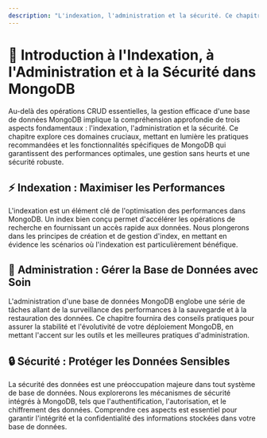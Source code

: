```yaml
---
description: "L'indexation, l'administration et la sécurité. Ce chapitre explore ces domaines cruciaux, mettant en lumière les pratiques recommandées et les fonctionnalités spécifiques de MongoDB qui garantissent des performances optimales, une gestion sans heurts et une sécurité robuste."
---
```


# 🧰 Introduction à l'Indexation, à l'Administration et à la Sécurité dans MongoDB

Au-delà des opérations CRUD essentielles, la gestion efficace d'une base de données MongoDB implique la compréhension approfondie de trois aspects fondamentaux : l'indexation, l'administration et la sécurité. Ce chapitre explore ces domaines cruciaux, mettant en lumière les pratiques recommandées et les fonctionnalités spécifiques de MongoDB qui garantissent des performances optimales, une gestion sans heurts et une sécurité robuste.

## ⚡ Indexation : Maximiser les Performances

L'indexation est un élément clé de l'optimisation des performances dans MongoDB. Un index bien conçu permet d'accélérer les opérations de recherche en fournissant un accès rapide aux données. Nous plongerons dans les principes de création et de gestion d'index, en mettant en évidence les scénarios où l'indexation est particulièrement bénéfique.

## 🍃 Administration : Gérer la Base de Données avec Soin

L'administration d'une base de données MongoDB englobe une série de tâches allant de la surveillance des performances à la sauvegarde et à la restauration des données. Ce chapitre fournira des conseils pratiques pour assurer la stabilité et l'évolutivité de votre déploiement MongoDB, en mettant l'accent sur les outils et les meilleures pratiques d'administration.

## 🔒 Sécurité : Protéger les Données Sensibles

La sécurité des données est une préoccupation majeure dans tout système de base de données. Nous explorerons les mécanismes de sécurité intégrés à MongoDB, tels que l'authentification, l'autorisation, et le chiffrement des données. Comprendre ces aspects est essentiel pour garantir l'intégrité et la confidentialité des informations stockées dans votre base de données.